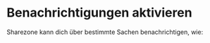 
# Benachrichtigungen aktivieren

Sharezone kann dich über bestimmte Sachen benachrichtigen, wie:

<Cards>
  <Card
    title="Offene Hausaufgaben"
    href="/docs/pages/app-settings/notifications/open-homework"
  />
  <Card
    title="Kommentare"
    href="/docs/pages/app-settings/notifications/comments"
  />
  <Card
    title="Infozettel"
    href="/docs/pages/app-settings/notifications/infopages"
  />
</Cards>
